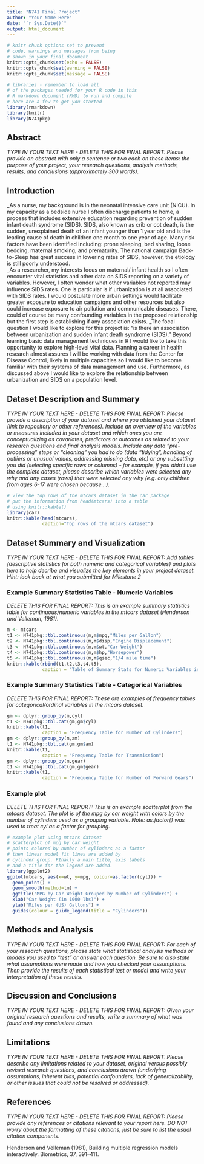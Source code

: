```yaml
---
title: "N741 Final Project"
author: "Your Name Here"
date: "`r Sys.Date()`"
output: html_document
---
```


```r
# knitr chunk options set to prevent
# code, warnings and messages from being
# shown in your final document
knitr::opts_chunk$set(echo = FALSE)
knitr::opts_chunk$set(warning = FALSE)
knitr::opts_chunk$set(message = FALSE)

# libraries - remember to load all
# of the packages needed for your R code in this
# R markdown document (RMD) to run and compile
# here are a few to get you started
library(rmarkdown)
library(knitr)
library(N741pkg)
```

## Abstract

_TYPE IN YOUR TEXT HERE - DELETE THIS FOR FINAL REPORT: Please provide an abstract with only a sentence or two each on these items: the purpose of your project, your research questions, analysis methods, results, and conclusions (approximately 300 words)._

## Introduction

_As a nurse, my background is in the neonatal intensive care unit (NICU).  In my capacity as a bedside nurse I often discharge patients to home, a process that includes extensive education regarding prevention of sudden infant death syndrome (SIDS).  SIDS, also known as crib or cot death, is the sudden, unexplained death of an infant younger than 1 year old and is the leading cause of death in children one month to one year of age.  Many risk factors have been identified including: prone sleeping, bed sharing, loose bedding, maternal smoking, and prematurity.  The national campaign Back-to-Sleep has great success in lowering rates of SIDS, however, the etiology is still poorly understood.  
_As a researcher, my interests focus on maternal/ infant health so I often encounter vital statistics and other data on SIDS reporting on a variety of variables.  However, I often wonder what other variables not reported may influence SIDS rates.  One is particular is if urbanization is at all associated with SIDS rates.  I would postulate more urban settings would facilitate greater exposure to education campaigns and other resources but also could increase exposure to air pollution and communicable diseases.  There, could of course be many confounding variables in the proposed relationship but the first step is establishing if any association exists.
_The focal question I would like to explore for this project is: “is there an association between urbanization and sudden infant death syndrome (SIDS).”  Beyond learning basic data management techniques in R I would like to take this opportunity to explore high-level vital data.  Planning a career in health research almost assures I will be working with data from the Center for Disease Control, likely in multiple capacities so I would like to become familiar with their systems of data management and use. Furthermore, as discussed above I would like to explore the relationship between urbanization and SIDS on a population level.  


## Dataset Description and Summary

_TYPE IN YOUR TEXT HERE - DELETE THIS FOR FINAL REPORT: Please provide a description of your dataset and where you obtained your dataset (link to repository or other references). Include an overview of the variables or measures included in your dataset and which ones you are conceptualizing as covariates, predictors or outcomes as related to your research questions and final analysis models. Include any data "pre-processing" steps or "cleaning" you had to do (data "tidying", handling of outliers or unusual values, addressing missing data, etc) or any subsetting you did (selecting specific rows or columns) - for example, if you didn't use the complete dataset, please describe which variables were selected any why and any cases (rows) that were selected any why (e.g. only children from ages 6-17 were chosen because...)._

```r
# view the top rows of the mtcars dataset in the car package
# put the information from head(mtcars) into a table
# using knitr::kable()
library(car)
knitr::kable(head(mtcars),
             caption="Top rows of the mtcars dataset")
```

## Dataset Summary and Visualization

_TYPE IN YOUR TEXT HERE - DELETE THIS FOR FINAL REPORT: Add tables (descriptive statistics for both numeric and categorical variables) and plots here to help decribe and visualize the key elements in your project dataset. Hint: look back at what you submitted for Milestone 2_

### Example Summary Statistics Table - Numeric Variables

_DELETE THIS FOR FINAL REPORT: This is an example summary statistics table for continuous/numeric variables in the mtcars dataset (Henderson and Velleman, 1981)._

```r
m <- mtcars
t1 <- N741pkg::tbl.continuous(m,m$mpg,"Miles per Gallon")
t2 <- N741pkg::tbl.continuous(m,m$disp,"Engine Displacement")
t3 <- N741pkg::tbl.continuous(m,m$wt,"Car Weight")
t4 <- N741pkg::tbl.continuous(m,m$hp,"Horsepower")
t5 <- N741pkg::tbl.continuous(m,m$qsec,"1/4 mile time")
knitr::kable(rbind(t1,t2,t3,t4,t5),
             caption = "Table of Summary Stats for Numeric Variables in mtcars")
```

### Example Summary Statistics Table - Categorical Variables

_DELETE THIS FOR FINAL REPORT: These are examples of frequency tables for categorical/ordinal variables in the mtcars dataset._

```r
gm <- dplyr::group_by(m,cyl)
t1 <- N741pkg::tbl.cat(gm,gm$cyl)
knitr::kable(t1,
             caption = "Frequency Table for Number of Cylinders")
gm <- dplyr::group_by(m,am)
t1 <- N741pkg::tbl.cat(gm,gm$am)
knitr::kable(t1,
             caption = "Frequency Table for Transmission")
gm <- dplyr::group_by(m,gear)
t1 <- N741pkg::tbl.cat(gm,gm$gear)
knitr::kable(t1,
             caption = "Frequency Table for Number of Forward Gears")
```

### Example plot

_DELETE THIS FOR FINAL REPORT: This is an example scatterplot from the mtcars dataset. The plot is of the mpg by car weight with colors by the number of cylinders used as a grouping variable. Note: as.factor() was used to treat cyl as a factor for grouping._

```r
# example plot using mtcars dataset
# scatterplot of mpg by car weight
# points colored by number of cylinders as a factor
# then linear model fit lines are added by
# cylinder group. FInally a main title, axis labels
# and a title for the legend are added.
library(ggplot2)
ggplot(mtcars, aes(x=wt, y=mpg, colour=as.factor(cyl))) +
  geom_point() +
  geom_smooth(method=lm) +
  ggtitle("MPG by Car Weight Grouped by Number of Cylinders") +
  xlab("Car Weight (in 1000 lbs)") +
  ylab("Miles per (US) Gallons") +
  guides(colour = guide_legend(title = "Cylinders"))
```

## Methods and Analysis 

_TYPE IN YOUR TEXT HERE - DELETE THIS FOR FINAL REPORT: For each of your research questions, please state what statistical analysis methods or models you used to "test" or answer each question. Be sure to also state what assumptions were made and how you checked your assumptions. Then provide the results of each statistical test or model and write your interpretation of these results._

## Discussion and Conclusions

_TYPE IN YOUR TEXT HERE - DELETE THIS FOR FINAL REPORT: Given your original research questions and results, write a summary of what was found and any conclusions drawn._ 

## Limitations

_TYPE IN YOUR TEXT HERE - DELETE THIS FOR FINAL REPORT: Please describe any limitations related to your dataset, original versus possibly revised research questions, and conclusions drawn (underlying assumptions, inherent bias, potential confounders, lack of generalizability, or other issues that could not be resolved or addressed)._

## References

_TYPE IN YOUR TEXT HERE - DELETE THIS FOR FINAL REPORT: Please provide any references or citations relevant to your report here. DO NOT worry about the formatting of these citations, just be sure to list the usual citation components._

Henderson and Velleman (1981), Building multiple regression models interactively. Biometrics, 37, 391–411.


